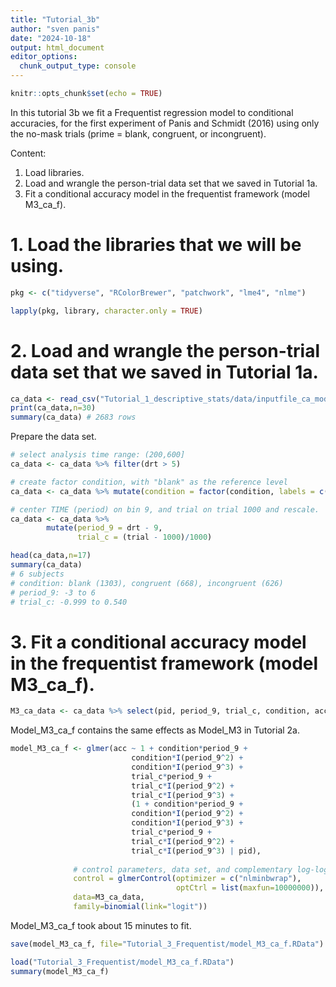 ```yaml
---
title: "Tutorial_3b"
author: "sven panis"
date: "2024-10-18"
output: html_document
editor_options: 
  chunk_output_type: console
---
```


```r
knitr::opts_chunk$set(echo = TRUE)
```

In this tutorial 3b we fit a Frequentist regression model to conditional accuracies, for the first experiment of Panis and Schmidt (2016) using only the no-mask trials (prime = blank, congruent, or incongruent).

Content:

1. Load libraries.
2. Load and wrangle the person-trial data set that we saved in Tutorial 1a.
3. Fit a conditional accuracy model in the frequentist framework (model M3_ca_f).

# 1. Load the libraries that we will be using.

```r
pkg <- c("tidyverse", "RColorBrewer", "patchwork", "lme4", "nlme")

lapply(pkg, library, character.only = TRUE)
```

# 2. Load and wrangle the person-trial data set that we saved in Tutorial 1a.

```r
ca_data <- read_csv("Tutorial_1_descriptive_stats/data/inputfile_ca_modeling.csv")
print(ca_data,n=30)
summary(ca_data) # 2683 rows
```

Prepare the data set.

```r
# select analysis time range: (200,600]
ca_data <- ca_data %>% filter(drt > 5)

# create factor condition, with "blank" as the reference level
ca_data <- ca_data %>% mutate(condition = factor(condition, labels = c("blank", "congruent","incongruent")))

# center TIME (period) on bin 9, and trial on trial 1000 and rescale.
ca_data <- ca_data %>% 
        mutate(period_9 = drt - 9,
               trial_c = (trial - 1000)/1000)

head(ca_data,n=17)
summary(ca_data)
# 6 subjects
# condition: blank (1303), congruent (668), incongruent (626)
# period_9: -3 to 6
# trial_c: -0.999 to 0.540
```

# 3. Fit a conditional accuracy model in the frequentist framework (model M3_ca_f).

```r
M3_ca_data <- ca_data %>% select(pid, period_9, trial_c, condition, acc)
```

Model_M3_ca_f contains the same effects as Model_M3 in Tutorial 2a.

```r
model_M3_ca_f <- glmer(acc ~ 1 + condition*period_9 + 
                           condition*I(period_9^2) + 
                           condition*I(period_9^3) +
                           trial_c*period_9 + 
                           trial_c*I(period_9^2) + 
                           trial_c*I(period_9^3) +
                           (1 + condition*period_9 +
                           condition*I(period_9^2) +
                           condition*I(period_9^3) +
                           trial_c*period_9 + 
                           trial_c*I(period_9^2) + 
                           trial_c*I(period_9^3) | pid),
              
              # control parameters, data set, and complementary log-log link function
              control = glmerControl(optimizer = c("nlminbwrap"),
                                     optCtrl = list(maxfun=10000000)), 
              data=M3_ca_data, 
              family=binomial(link="logit"))
```

Model_M3_ca_f took about 15 minutes to fit.

```r
save(model_M3_ca_f, file="Tutorial_3_Frequentist/model_M3_ca_f.RData")
```

```r
load("Tutorial_3_Frequentist/model_M3_ca_f.RData")
summary(model_M3_ca_f)
```

